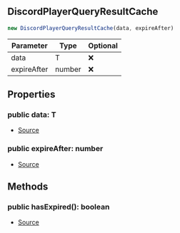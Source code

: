 ## DiscordPlayerQueryResultCache


```typescript
new DiscordPlayerQueryResultCache(data, expireAfter)
```
| Parameter | Type | Optional |
| ----------- | ----------- | ----------- |
| data | T | ❌ |
| expireAfter | number | ❌ |


## Properties
### public data: T
- [Source](https://github.com/Androz2091/discord-player/blob/e2a9cfc/packages/discord-player/src/utils/QueryCache.ts#L74)
### public expireAfter: number
- [Source](https://github.com/Androz2091/discord-player/blob/e2a9cfc/packages/discord-player/src/utils/QueryCache.ts#L73)

## Methods
### public hasExpired(): boolean
- [Source](https://github.com/Androz2091/discord-player/blob/e2a9cfc/packages/discord-player/src/utils/QueryCache.ts#L80)